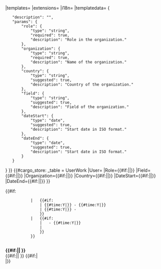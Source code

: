 <noinclude>{{X/Template
|description=<p>This template adds a column with a work object containing the variables listed below. This template should be set as the <code>objects</code> parameter of the [[Template:X/MyProfile/Work|Work template]], which defines a grid and row; each instance of this template will then be a column in that grid.</p><p>{{#cargo_declare:
_table = UserWork
|User=String
|Role=String
|Field=String
|Organization=String
|Country=String
|DateStart=Date
|DateEnd=Date
}}</p>
|templates=
{{X/Template/Template|1|template=X/MyProfile/Work}}
{{X/Template/Template|2|template=X/MyProfile/Work/Object}}
|extensions={{X/Template/Extension|extension=Cargo}}
|i18n=
{{X/Template/i18n|i18n=atlas-userprofile-education-noorganization}}
{{X/Template/i18n|i18n=atlas-userprofile-education-norole}}
{{X/Template/i18n|i18n=atlas-userprofile-present}}
{{X/Template/i18n|i18n=atlas-userprofile-nodate}}
{{X/Template/i18n|i18n=atlas-userprofile-nd}}
|templatedata=
<templatedata>
{
    "description": "",
    "params": {
        "role": {
            "type": "string",
            "required": true,
            "description": "Role in the organization."
        },
        "organization": {
            "type": "string",
            "required": true,
            "description": "Name of the organization."
        },
        "country": {
            "type": "string",
            "suggested": true,
            "description": "Country of the organization."
        },
        "field": {
            "type": "string",
            "suggested": true,
            "description": "Field of the organization."
        },
        "dateStart": {
            "type": "date",
            "suggested": true,
            "description": "Start date in ISO format."
        },
        "dateEnd": {
            "type": "date",
            "suggested": true,
            "description": "Start date in ISO format."
        }
    }
}
</templatedata>
}}</noinclude>
<includeonly>{{#cargo_store:
_table = UserWork
|User={{PAGENAME}}
|Role={{#if:{{{role|}}}|{{{role}}}|}}
|Field={{#if:{{{field|}}}|{{{field}}}|}}
|Organization={{#if:{{{organization|}}}|{{{organization}}}|}}
|Country={{#if:{{{country|}}}|{{{country}}}|}}
|DateStart={{#if:{{{dateStart|}}}|{{{dateStart}}}|}}
|DateEnd={{#if:{{{dateEnd|}}}|{{{dateEnd}}}|}}
}}
<div class="col-12 col-md-6 d-flex p-0">
    <div class="align-top font-weight-normal pr-3" style="min-width:130px"><!--
        --> {{#if:{{{dateStart|}}}
            |   {{#if:{{{dateEnd|}}}
                | {{#time:Y|{{{dateStart}}}}} - {{#time:Y|{{{dateEnd}}}}}
                | {{#time:Y|{{{dateStart}}}}} - {{int:atlas-userprofile-present}}
                }}
            |   {{#if:{{{dateEnd|}}}
                | {{Icon|Warning}} {{int:atlas-userprofile-nd}} - {{#time:Y|{{{dateEnd}}}}}
                | ''{{int:atlas-userprofile-nodate}}''
                }}
            }}
    </div>
    <div class="pb-3 pl-3"><!--
    -->'''{{#if:{{{organization|}}}|{{{organization}}}|<span class="text-danger">{{Icon|Warning}} {{int:atlas-userprofile-work-noorganization}}</span>}}'''<!--
    --> <br>{{#if:{{{role|}}}|{{{role}}}|<span class="text-danger">{{Icon|Warning}} {{int:atlas-userprofile-work-norole}}</span>}}<!--
    -->{{#if:{{{description|}}}|<br>{{{description}}}|}}
    </div>
</div></includeonly>